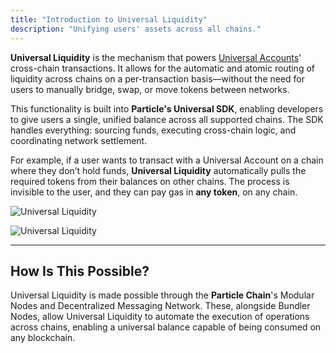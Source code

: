 ```yaml
---
title: "Introduction to Universal Liquidity"
description: "Unifying users' assets across all chains."
---
```


**Universal Liquidity** is the mechanism that powers [Universal Accounts](/intro/universal-accounts)' cross-chain transactions. It allows for the automatic and atomic routing of liquidity across chains on a per-transaction basis—without the need for users to manually bridge, swap, or move tokens between networks.

This functionality is built into **Particle's Universal SDK**, enabling developers to give users a single, unified balance across all supported chains. The SDK handles everything: sourcing funds, executing cross-chain logic, and coordinating network settlement.

For example, if a user wants to transact with a Universal Account on a chain where they don’t hold funds, **Universal Liquidity** automatically pulls the required tokens from their balances on other chains. The process is invisible to the user, and they can pay gas in **any token**, on any chain.

<Frame caption="Example of cross-chain transaction execution with Particle Network.">
  <img
    className="block dark:hidden"
    src="/intro/images/universal-liquidity.png"
    alt="Universal Liquidity"
  />

  <img
    className="hidden dark:block"
    src="/intro/images/universal-liquidity.png"
    alt="Universal Liquidity"
  />
</Frame>

---

## How Is This Possible?

Universal Liquidity is made possible through the **Particle Chain**'s Modular Nodes and Decentralized Messaging Network. These, alongside Bundler Nodes, allow Universal Liquidity to automate the execution of operations across chains, enabling a universal balance capable of being consumed on any blockchain.